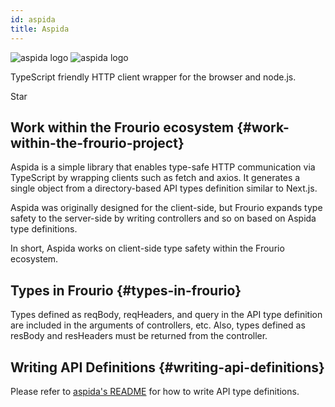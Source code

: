 ```yaml
---
id: aspida
title: Aspida
---
```


<div style={{ textAlign: 'center', padding: '16px', marginTop: '64px' }}>
  <img
    src="https://aspida.github.io/aspida/logos/svg/black.svg#gh-light-mode-only"
    style={{ width: '50%', minWidth: '250px' }}
    alt="aspida logo"
  />
  <img
    src="https://aspida.github.io/aspida/logos/svg/white.svg#gh-dark-mode-only"
    style={{ width: '50%', minWidth: '250px' }}
    alt="aspida logo"
  />
</div>


<div style={{ textAlign: 'center' }}>
  <p>TypeScript friendly HTTP client wrapper for the browser and node.js.</p>
  <GitHubButton
    href="https://github.com/aspida/aspida"
    data-icon="octicon-star"
    data-size="large"
    data-show-count={true}
    aria-label="Star aspida/aspida on GitHub"
  >
    Star
  </GitHubButton>
</div>

## Work within the Frourio ecosystem {#work-within-the-frourio-project}

Aspida is a simple library that enables type-safe HTTP communication via TypeScript by wrapping clients such as fetch and axios. It generates a single object from a directory-based API types definition similar to Next.js.

Aspida was originally designed for the client-side, but Frourio expands type safety to the server-side by writing controllers and so on based on Aspida type definitions.

In short, Aspida works on client-side type safety within the Frourio ecosystem.

## Types in Frourio {#types-in-frourio}

Types defined as reqBody, reqHeaders, and query in the API type definition are included in the arguments of controllers, etc. Also, types defined as resBody and resHeaders must be returned from the controller.

## Writing API Definitions {#writing-api-definitions}

Please refer to [aspida's README](https://github.com/aspida/aspida/tree/master/packages/aspida#readme) for how to write API type definitions.

